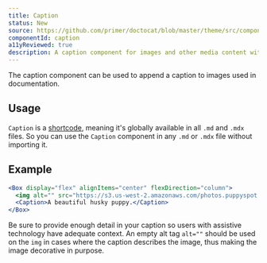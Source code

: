 ```yaml
---
title: Caption
status: New
source: https://github.com/primer/doctocat/blob/master/theme/src/components/caption.js
componentId: caption
a11yReviewed: true
description: A caption component for images and other media content with a light gray background and a small font size for additional information.
---
```


The caption component can be used to append a caption to images used in documentation.

## Usage

`Caption` is a [shortcode](https://mdxjs.com/blog/shortcodes), meaning it's globally available in all `.md` and `.mdx` files. So you can use the `Caption` component in any `.md` or `.mdx` file without importing it.

## Example

```jsx live
<Box display="flex" alignItems="center" flexDirection="column">
  <img alt="" src="https://s3.us-west-2.amazonaws.com/photos.puppyspot.com/breeds/245/card/500000291_medium.jpg" />
  <Caption>A beautiful husky puppy.</Caption>
</Box>
```

<Note variant="warning">

Be sure to provide enough detail in your caption so users with assistive technology have adequate context. An empty alt tag `alt=""` should be used on the `img` in cases where the caption describes the image, thus making the image decorative in purpose.

</Note>
